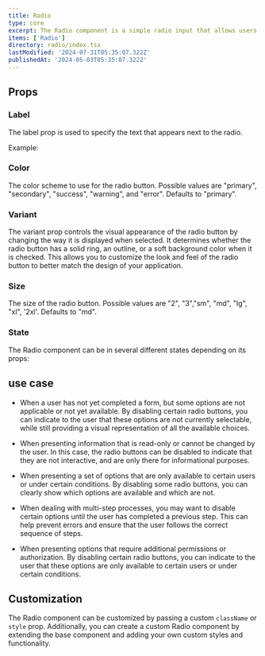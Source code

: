```yaml
---
title: Radio
type: core
excerpt: The Radio component is a simple radio input that allows users to select a single option from a list of options.
items: ['Radio']
directory: radio/index.tsx
lastModified: '2024-07-31T05:35:07.322Z'
publishedAt: '2024-05-03T05:35:07.322Z'
---
```


## Props

### Label

The label prop is used to specify the text that appears next to the radio.

Example:

<Playground name="radioLabel" root="radio" />

### Color

The color scheme to use for the radio button. Possible values are "primary", "secondary", "success", "warning", and "error". Defaults to "primary".

<Playground name="radioColor" root="radio" />

### Variant

The variant prop controls the visual appearance of the radio button by changing the way it is displayed when selected. It determines whether the radio button has a solid ring, an outline, or a soft background color when it is checked. This allows you to customize the look and feel of the radio button to better match the design of your application.

<Playground name="radioVariant" root="radio" />

### Size

The size of the radio button. Possible values are "2", "3","sm", "md", "lg", "xl", '2xl'. Defaults to "md".

<Playground name="radioSize" root="radio" />

### State

The Radio component can be in several different states depending on its props:

<Playground name="radioState" root="radio" />

## use case

- When a user has not yet completed a form, but some options are not applicable or not yet available. By disabling certain radio buttons, you can indicate to the user that these options are not currently selectable, while still providing a visual representation of all the available choices.

- When presenting information that is read-only or cannot be changed by the user. In this case, the radio buttons can be disabled to indicate that they are not interactive, and are only there for informational purposes.

- When presenting a set of options that are only available to certain users or under certain conditions. By disabling some radio buttons, you can clearly show which options are available and which are not.

- When dealing with multi-step processes, you may want to disable certain options until the user has completed a previous step. This can help prevent errors and ensure that the user follows the correct sequence of steps.

- When presenting options that require additional permissions or authorization. By disabling certain radio buttons, you can indicate to the user that these options are only available to certain users or under certain conditions.

## Customization

The Radio component can be customized by passing a custom `className` or `style` prop. Additionally, you can create a custom Radio component by extending the base component and adding your own custom styles and functionality.
